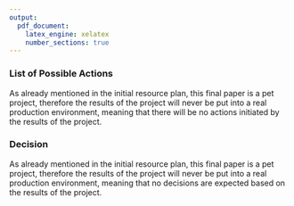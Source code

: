 ```yaml
---
output:
  pdf_document:
    latex_engine: xelatex
    number_sections: true
---
```


### List of Possible Actions

As already mentioned in the initial resource plan, this final paper is a pet project, therefore the results of the project will never be put into a real production environment, meaning that there will be no actions initiated by the results of the project.

### Decision

As already mentioned in the initial resource plan, this final paper is a pet project, therefore the results of the project will never be put into a real production environment, meaning that no decisions are expected based on the results of the project.
